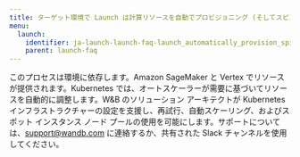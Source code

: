 ---
title: ターゲット環境で Launch は計算リソースを自動でプロビジョニング (そしてスピンダウン) できますか?
menu:
  launch:
    identifier: ja-launch-launch-faq-launch_automatically_provision_spin_compute_resources_target_environment
    parent: launch-faq
---

このプロセスは環境に依存します。Amazon SageMaker と Vertex でリソースが提供されます。Kubernetes では、オートスケーラーが需要に基づいてリソースを自動的に調整します。W&B のソリューション アーキテクトが Kubernetes インフラストラクチャーの設定を支援し、再試行、自動スケーリング、およびスポット インスタンス ノード プールの使用を可能にします。サポートについては、support@wandb.com に連絡するか、共有された Slack チャンネルを使用してください。